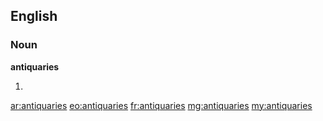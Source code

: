 ==English==

===Noun===
'''antiquaries'''

# {{plural of|[[antiquary]]}}

[[ar:antiquaries]]
[[eo:antiquaries]]
[[fr:antiquaries]]
[[mg:antiquaries]]
[[my:antiquaries]]